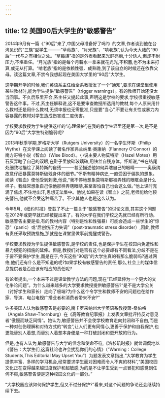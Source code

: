 ```yaml
---
---
---
```

title: 12 美国90后大学生的“敏感警告”
---



2014年9月有一篇《“90后”来了,中国父母准备好了吗?》的文章,作者谈到他在台湾见识的“三族”型学生———“草莓族”、“月光族”、“啃老族”,认为今天大陆的“90后”一代与之有相似之处。“草莓族”指的是外表看起来光鲜亮丽,十分诱人,但却不耐压力,不堪重任。“月光族”指的是每个月薪水一拿来就花光光,不积蓄,也不为未来打算,或无从打算。“啃老族”指的是依赖性强、成熟晚,到了该自立的时候还在依靠父母。读这篇文章,不禁令我想起现在美国大学里的“90后”大学生。

这学期开学的时候,我们英语系主任给全系教授发了一个“通知”,要求在课堂里使用某些教材时,能为学生提供“敏感警告”（trigger warnings）。有的教师开始还没太当回事。不久后系里开会,系主任又提起此事,声明这是学校的要求,学校很重视敏感警告这件事。不过,系主任解释说,这不是要审查教授所选用的教材,每个人原来用什么教材还是用什么教材,无须申报也无需批准,只是要“当心”,不要让有关性或暴力内容暴露的教材对学生造成伤害或二度伤害。

学校要求教授为学生提供这样的“心理保护”,在我的教学生涯里还是第一次,是不是因为“90后”大学生特别脆弱呢?

2013年秋季学期,罗格斯大学（Rutgers University）的一名学生怀斯（Philip Wythe）在文学课上阅读了著名作家弗兰纳里·奥康纳（Flannery O‘Connor）的南方哥特小说《智血》（Wise Blood）。小说主要人物莫特斯（Hazel Motes）用石灰弄瞎了自己的双眼,在鞋子里放碎玻璃碴,用铁丝自残身体。怀斯说,“书在结尾处细致地描绘了莫特斯的自残———甚至描述他如何弄瞎自己的眼睛———奥康纳故意仔细暴露莫特斯破残身体的细节。”怀斯有精神病史,一直受困于偏执的想象。阅读《智血》使他受到刺激,他说,“我不停地想象莫特斯那被弄残的眼眶会是什么样子。我经常想象自己像他那样弄瞎眼睛,甚至害怕自己也会这么做。”他上课时充满了焦虑,不住地出汗,思想无法集中。他说,如果在读《智血》之前,老师能给他预先警告,他就不会受这种痛苦了。不少其他人也是这么认为。

今年5月,《纽约时报》登载了不止一篇关于“敏感警告”的讨论文章,其实这个问题在2012年或更早就已经被提出来了。有的大学在我们学校之先就已经有所行动。敏感警告主要是指,有的教材内容（特别是性和性强暴）可能会造成一些学生的“惊恐”（panic）或“后创伤压力失调”（post-traumatic stress disorder）,因此,教师有责任采取预防措施,那就是在课堂里做事前提醒或警告。

学校要求教授为学生提供敏感警告,是学校的责任,也是保护学生在校园内免遭性和暴力侵犯的措施的延伸。但是,教授们对是否有这个必要却有不同看法,分歧不是在于要不要保护学生,而是在于,今天这些“90后”的大学生真的有那么脆弱吗?通过网络,他们还有什么是不知道的呢?如果学校有敏感警告的责任,那么,社会上的媒体信息提供者是否应该有相应的责任呢?

有论者提出,一个本来不过是课堂教学方法的问题,现在“已经延伸为一个更大的文化争论问题”。为什么越来越多的大学要求教授提供敏感警告?“是不是大学公关（讨好学生和家长）走向了极端?为什么这个令学生和教师不安的问题也在给作家、导演、电台电视广播业者和消费者带来不安?”

许多美国人认为敏感警告是必要的,南卡罗来纳州大学英语系教授萧-桑伯格（Angela Shaw-Thornburg）在《高等教育纪事报》上发表文章批评持反对意见者“傲慢而缺乏同情”。她认为,敏感警告并不会使学校教育走向封闭和不自由,而是一种对创伤理解和对待方式的“转变”,让人们更有同情心,更善于保护和自我保护,也更能替别人着想,而替别人着想本身便是一种打破封闭和更开放的行为。

但是,也有人认为,敏感警告与大学的信念和使命不符,《洛杉矶时报》就曾调侃地以《警告：大学生们,这篇社论也许会扰乱你们的心情》（“Warning：College Students,This Editorial May Upset You”）为题发表文章指出,“大学教育为学生提供丰富、多样的学习机会,经常要求学生面对困难而令人不爽的材料”,“美国校园文化正在变得越来越过度保护和超敏感,为的是不让学生受到一点冒犯和感觉到任何不爽,敏感警告便是这种校园文化的一部分。”

“大学校园应该如何保护学生,但又不过分保护?”看来,对这个问题的争论还会继续持续下去。